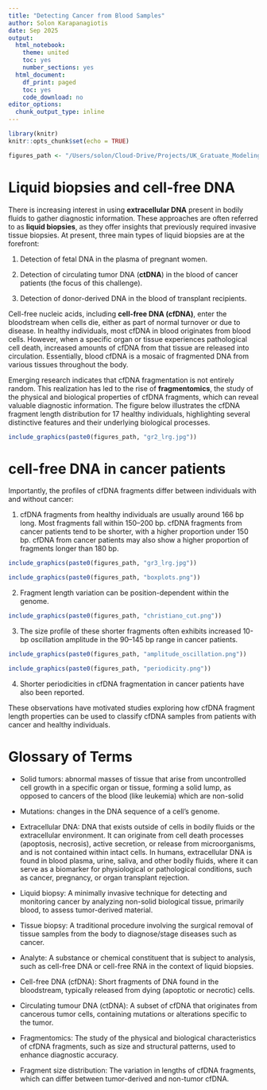 ```yaml
---
title: "Detecting Cancer from Blood Samples"
author: Solon Karapanagiotis
date: Sep 2025 
output:
  html_notebook:
    theme: united
    toc: yes
    number_sections: yes
  html_document:
    df_print: paged
    toc: yes
    code_download: no
editor_options:
  chunk_output_type: inline
---
```


```r
library(knitr)
knitr::opts_chunk$set(echo = TRUE)

figures_path <- "/Users/solon/Cloud-Drive/Projects/UK_Gratuate_Modeling/presentation/figures/"
```

# Liquid biopsies and cell-free DNA

There is increasing interest in using **extracellular DNA** present in bodily fluids to gather diagnostic information. These approaches are often referred to as **liquid biopsies**, as they offer insights that previously required invasive tissue biopsies. At present, three main types of liquid biopsies are at the forefront:

1. Detection of fetal DNA in the plasma of pregnant women.

2. Detection of circulating tumor DNA (**ctDNA**) in the blood of cancer patients (the focus of this challenge).

3. Detection of donor-derived DNA in the blood of transplant recipients.

Cell-free nucleic acids, including **cell-free DNA (cfDNA)**, enter the bloodstream when cells die, either as part of normal turnover or due to disease. In healthy individuals, most cfDNA in blood originates from blood cells. However, when a specific organ or tissue experiences pathological cell death, increased amounts of cfDNA from that tissue are released into circulation. Essentially, blood cfDNA is a mosaic of fragmented DNA from various tissues throughout the body.

Emerging research indicates that cfDNA fragmentation is not entirely random. This realization has led to the rise of **fragmentomics**, the study of the physical and biological properties of cfDNA fragments, which can reveal valuable diagnostic information. The figure below illustrates the cfDNA fragment length distribution for 17 healthy individuals, highlighting several distinctive features and their underlying biological processes. 

```r
include_graphics(paste0(figures_path, "gr2_lrg.jpg"))
```


# cell-free DNA in cancer patients
Importantly, the profiles of cfDNA fragments differ between individuals with and without cancer:

1. cfDNA fragments from healthy individuals are usually around 166 bp long. Most fragments fall within 150–200 bp. cfDNA fragments from cancer patients tend to be shorter, with a higher proportion under 150 bp. cfDNA from cancer patients may also show a higher proportion of fragments longer than 180 bp.

```r
include_graphics(paste0(figures_path, "gr3_lrg.jpg"))
```

```r
include_graphics(paste0(figures_path, "boxplots.png"))
```

2. Fragment length variation can be position-dependent within the genome.

```r
include_graphics(paste0(figures_path, "christiano_cut.png"))
```

3. The size profile of these shorter fragments often exhibits increased 10-bp oscillation amplitude in the 90–145 bp range in cancer patients. 

```r
include_graphics(paste0(figures_path, "amplitude_oscillation.png"))
```

```r
include_graphics(paste0(figures_path, "periodicity.png"))
```

4. Shorter periodicities in cfDNA fragmentation in cancer patients have also been reported.
 
These observations have motivated studies exploring how cfDNA fragment length properties can be used to classify cfDNA samples from patients with cancer and healthy individuals. 

# Glossary of Terms
- Solid tumors: 
abnormal masses of tissue that arise from uncontrolled cell growth in a specific organ or tissue, forming a solid lump, as opposed to cancers of the blood (like leukemia) which are non-solid

- Mutations: changes in the DNA sequence of a cell’s genome.

- Extracellular DNA: 
DNA that exists outside of cells in bodily fluids or the extracellular environment. It can originate from cell death processes (apoptosis, necrosis), active secretion, or release from microorganisms, and is not contained within intact cells. In humans, extracellular DNA is found in blood plasma, urine, saliva, and other bodily fluids, where it can serve as a biomarker for physiological or pathological conditions, such as cancer, pregnancy, or organ transplant rejection. 

- Liquid biopsy: 
A minimally invasive technique for detecting and monitoring cancer by analyzing non-solid biological tissue, primarily blood, to assess tumor-derived material. 

- Tissue biopsy: 
A traditional procedure involving the surgical removal of tissue samples from the body to diagnose/stage diseases such as cancer. 

- Analyte: 
A substance or chemical constituent that is subject to analysis, such as cell-free DNA or cell-free RNA in the context of liquid biopsies. 

- Cell-free DNA (cfDNA): 
Short fragments of DNA found in the bloodstream, typically released from dying (apoptotic or necrotic) cells. 

- Circulating tumour DNA (ctDNA): 
A subset of cfDNA that originates from cancerous tumor cells, containing mutations or alterations specific to the tumor. 

- Fragmentomics: 
The study of the physical and biological characteristics of cfDNA fragments, such as size and structural patterns, used to enhance diagnostic accuracy. 

- Fragment size distribution: 
The variation in lengths of cfDNA fragments, which can differ between tumor-derived and non-tumor cfDNA. 


